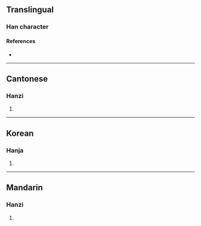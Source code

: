 {{character info/new}}
==Translingual==

===Han character===
{{Han char|rn=86|rad=火|as=11|sn=15|four=97818|canj=FSMT|ids=⿰火翌}}

====References====
* {{Han ref|kx=0680.310|dkj=19342|dj=1092.080|hdz=32230.040|uh=71A4|ud=29092|bh=E66D|bd=58989}}

----

==Cantonese==

===Hanzi===
{{yue-hanzi|jyut=|y=yap1}}

# {{rfdef|yue|sort=火11}}

----

==Korean==

===Hanja===
{{ko-hanja|hangeul=익|eumhun=|rv=ik|mr=ik|y=ik}}

# {{rfdef|ko|sort=火11}}

----

==Mandarin==

===Hanzi===
{{cmn-hanzi|pin=[[yì]] ([[yi4]])|wg=i<sup>4</sup>}}

# {{rfdef|cmn|sort=火11}}
